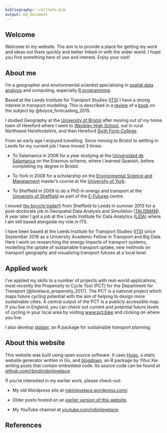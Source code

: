 ```yaml
---
bibliography: ~/allrefs.bib
output: md_document
---
```


## Welcome

Welcome to my website. The aim is to provide a place for getting my work and ideas out there quickly and better linked-in with the wider world. I hope you find something here of use and interest. Enjoy your visit!

## About me

I'm a geographer and environmental scientist specialising in [spatial data analysis](https://www.crcpress.com/Spatial-Microsimulation-with-R/Lovelace-Dumont/p/book/9781498711548) and computing, especially [R programming](https://csgillespie.github.io/efficientR/).

Based at the Leeds Institute for Transport Studies ([ITS](https://www.its.leeds.ac.uk/people/r.lovelace)) I have a strong interest in transport modelling. This is described in a  [review](http://eprints.whiterose.ac.uk/102373/1/urban-travel-rl.pdf) of a [book](http://www.e-elgar.com/shop/forecasting-urban-travel) on the subject by @boyce_forecasting_2015.

I studied Geography at the [University of Bristol](http://www.bristol.ac.uk/geography/) after moving out of my home town of Hereford where I went to [Weobley High School](http://weobleyhigh.co.uk/), out in rural Northwest Herefordshire, and then Hereford [Sixth Form College](http://www.hereford.ac.uk/). 

From an early age I enjoyed travelling. Since moving to Bristol to settling in Leeds for my current job I have moved 3 times:

- To Salamanca in 2006 for a year studying at the [Universidad de Salamanca](http://www.usal.es/) on the Erasmus scheme, where I learned Spanish, before completing my degree in Bristol.

- To York in 2008 for a scholarship on the [Environmental Science and Management](https://www.york.ac.uk/study/postgraduate/courses/msc-environmental-science-management/) master's course at the [University of York](https://www.york.ac.uk/).

- To Sheffield in 2009 to do a PhD in energy and transport at the [University of Sheffield](http://shef.ac.uk/) as part of the [E-Futures](http://e-futures.group.shef.ac.uk/page/home/) centre.

I moved ([by bicycle trailer!](https://www.youtube.com/watch?v=6a8QLiC4LV8)) from Sheffield to Leeds in summer 2013 for a post-doctorate job in Geospatial Data Analysis and Simulation ([TALISMAN](http://www.researchcatalogue.esrc.ac.uk/grants/RES-576-25-0039/read)). A year later I got a job at the Leeds Institute for Data Analytics ([LIDA](http://lida.leeds.ac.uk/)) where I am still based alongside my role in ITS.

I have been based at the Leeds Institute for Transport Studies ([ITS](https://www.its.leeds.ac.uk)) since September 2016 as a University Academic Fellow in Transport and Big Data.  Here I work on researching the energy impacts of transport systems, modelling the uptake of sustainable transport uptake, new methods on transport geography and visualizing transport futures at a local level.

## Applied work

I've applied my skills to a number of projects with real-world applications, most recently the Propensity to Cycle Tool (PCT) for the Department for Transport [@lovelace_propensity_2017]. The PCT is a national project which maps future cycling potential with the aim of helping to design more sustainable cities. A central output of the PCT is a publicly accessible map. If you live in England, you can check out current and potential future levels of cycling in your local area by visiting [www.pct.bike](http://www.pct.bike/) and clicking on where you live. 

I also develop [stplanr](https://github.com/ropensci/stplanr), an R package for sustainable transport planning.

## About this website

This website was built using open source software. It uses [Hugo](https://gohugo.io/), a static website generator written in Go, and [blogdown](https://bookdown.org/yihui/blogdown/), an R package by Yihui Xie writing posts that contain embedded code. Its source code can be found at [github.com/rbind/robinlovelace](https://github.com/rbind/robinlovelace).

If you're interested in my earlier work, please check-out:

- My old Wordpress site at [robinlovelace.wordpress.com/](https://robinlovelace.wordpress.com/).

- Older posts hosted on an [earlier version of this website](http://robinlovelace.net/old-site.html).

- My YouTube channel at [youtube.com/robinlovelace](https://www.youtube.com/robinlovelace).

## References